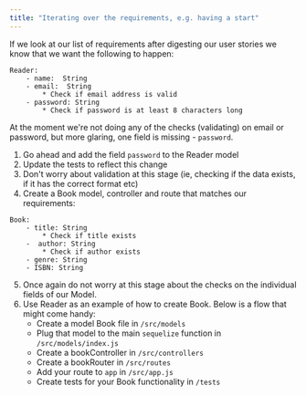 ```yaml
---
title: "Iterating over the requirements, e.g. having a start"
---
```


If we look at our list of requirements after digesting our user stories we know that we want the following to happen:

```
Reader:
	- name:  String
	- email:  String
		* Check if email address is valid
	- password: String
		* Check if password is at least 8 characters long

```

At the moment we're not doing any of the checks (validating) on email or password, but more glaring, one field is missing - `password`.

1. Go ahead and add the field `password` to the Reader model
2. Update the tests to reflect this change
3. Don't worry about validation at this stage (ie, checking if the data exists, if it has the correct format etc)
4. Create a Book model, controller and route that matches our requirements:

```
Book:
	- title: String
		* Check if title exists
	-  author: String
		* Check if author exists
	- genre: String
	- ISBN: String
```
5. Once again do not worry at this stage about the checks on the individual fields of our Model.
6. Use Reader as an example of how to create Book. Below is a flow that might come handy:
	* Create a model Book file in `/src/models`
	* Plug that model to the main `sequelize` function in `/src/models/index.js`
	* Create a bookController in `/src/controllers`
	* Create a bookRouter in `/src/routes`
	* Add your route to `app` in `/src/app.js`
	* Create tests for your Book functionality in `/tests`

